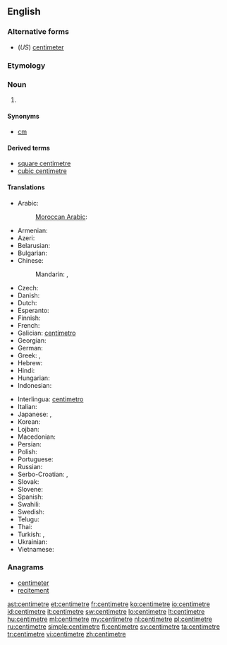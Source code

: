 ==English==

===Alternative forms===
* (''US'') [[centimeter]]

===Etymology===
{{prefix|centi|-metre}}

===Noun===
{{en-noun}}

# {{SI-unit|centi|metre|length}}

====Synonyms====
* [[cm]]

====Derived terms====
* [[square centimetre]]
* [[cubic centimetre]]

====Translations====
{{trans-top|one-hundredth of a metre}}
* Arabic: {{t-|ar|سنتميتر|m|tr=sintimítr}}
*: [[Moroccan Arabic]]: {{tø|ary|سنتيم|m|tr=santīm|sc=Arab}}
* Armenian: {{t-|hy|սանտիմետր|tr=santimetr}}
* Azeri: {{t-|az|santimetr|xs=Azeri}}
* Belarusian: {{t-|be|сантыметр|m|tr=santymétr|xs=Belarusian}}
* Bulgarian: {{t+|bg|сантиметър|m|tr=santimétǎr}}
* Chinese:
*: Mandarin: {{t-|cmn|釐米|sc=Hani}}, {{t-|cmn|厘米|tr=límǐ|sc=Hani}}
* Czech: {{t-|cs|centimetr|m}}
* Danish: {{t-|da|centimeter}}
* Dutch: {{t+|nl|centimeter}}
* Esperanto: {{t-|eo|centimetro|xs=Esperanto}}
* Finnish: {{t+|fi|senttimetri}}
* French: {{t+|fr|centimètre|m}}
* Galician: [[centímetro]] {{m}}
* Georgian: {{t-|ka|სანტიმეტრი|tr=santimetri|sc=Geor|xs=Georgian}}
* German: {{t+|de|Zentimeter|m}}
* Greek: {{t+|el|εκατοστόμετρο|tr=ekatostómetro}},  {{t+|el|εκατοστό|n|tr=ekatostó}}
* Hebrew: {{t+|he|סנטימטר|m|tr=sant'imet'er}}
* Hindi: {{t-|hi|सेंटीमीटर|m|tr=sēṇṭīmīṭar|xs=Hindi}}
* Hungarian: {{t+|hu|centiméter}}
* Indonesian: {{t+|id|sentimeter|xs=Indonesian}}
{{trans-mid}}
* Interlingua: [[centimetro]]
* Italian: {{t+|it|centimetro|m}}
* Japanese: {{t+|ja|センチメートル|tr=senchimētoru}},  {{t+|ja|センチ|tr=senchi}}
* Korean: {{t+|ko|센티미터|tr=sentimiteo|sc=Hang}}
* Lojban: {{qualifier|lujvo}} {{t-|jbo|centre}}
* Macedonian: {{t-|mk|сантиметар|m|tr=santimétar}}
* Persian: {{t+|fa|سانتی متر|xs=Persian}}
* Polish: {{t+|pl|centymetr|m}}
* Portuguese: {{t+|pt|centímetro|m}}
* Russian: {{t+|ru|сантиметр|m|tr=santimétr}}
* Serbo-Croatian: {{t-|sh|центиметар|m|sc=Cyrl|xs=Serbo-Croatian}},  {{t-|sh|centimetar|m|xs=Serbo-Croatian}}
* Slovak: {{t-|sk|centimeter|m}}
* Slovene: {{t-|sl|centimeter|m}}
* Spanish: {{t+|es|centímetro|m}}
* Swahili: {{t+|sw|sentimeta|xs=Swahili}}
* Swedish: {{t+|sv|centimeter|c}}
* Telugu: {{t-|te|సెంటీమీటరు}}
* Thai: {{t-|th|เซนติเมตร|tr=sentimetr}}
* Turkish: {{t+|tr|santimetre}},  {{t+|tr|santim}}
* Ukrainian: {{t-|uk|сантиметр|m|tr=santymétr|xs=Ukrainian}}
* Vietnamese: {{t+|vi|xentimét|xs=Vietnamese}}
{{trans-bottom}}

===Anagrams===
* [[centimeter#English|centimeter]]
* [[recitement#English|recitement]]

[[ast:centimetre]]
[[et:centimetre]]
[[fr:centimetre]]
[[ko:centimetre]]
[[io:centimetre]]
[[id:centimetre]]
[[it:centimetre]]
[[sw:centimetre]]
[[lo:centimetre]]
[[lt:centimetre]]
[[hu:centimetre]]
[[ml:centimetre]]
[[my:centimetre]]
[[nl:centimetre]]
[[pl:centimetre]]
[[ru:centimetre]]
[[simple:centimetre]]
[[fi:centimetre]]
[[sv:centimetre]]
[[ta:centimetre]]
[[tr:centimetre]]
[[vi:centimetre]]
[[zh:centimetre]]